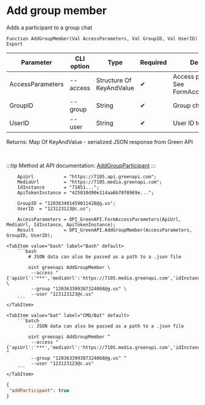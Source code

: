 ﻿---
sidebar_position: 4
description: Add group member and other functions to work with Green API in the Open Integration Package, a free open-source integration library for 1C:Enterprise 8, OneScript and CLI
keywords: [1C, 1С, 1С:Enterprise, 1С:Enterprise 8.3, API, Integration, Services, Exchange, OneScript, CLI, Green API]
---


# Add group member
 Adds a participant to a group chat



`Function AddGroupMember(Val AccessParameters, Val GroupID, Val UserID) Export`

  | Parameter | CLI option | Type | Required | Description |
  |-|-|-|-|-|
  | AccessParameters | --access | Structure Of KeyAndValue | &#x2714; | Access parameters. See FormAccessParameters |
  | GroupID | --group | String | &#x2714; | Group chat identifier |
  | UserID | --user | String | &#x2714; | User ID to add |

  
  Returns:  Map Of KeyAndValue - serialized JSON response from Green API

<br/>

:::tip
Method at API documentation: [AddGroupParticipant](https://green-api.com/docs/api/groups/AddGroupParticipant/)
:::
<br/>



```bsl title="1C:Enterprise/OneScript code example"
    ApiUrl           = "https://7105.api.greenapi.com";
    MediaUrl         = "https://7105.media.greenapi.com";
    IdInstance       = "71051...";
    ApiTokenInstance = "425010d90e114aa6b78f0969e...";

    GroupID = "120363401459011428@g.us";
    UserID  = "123123123@c.us";

    AccessParameters = OPI_GreenAPI.FormAccessParameters(ApiUrl, MediaUrl, IdInstance, ApiTokenInstance);
    Result           = OPI_GreenAPI.AddGroupMember(AccessParameters, GroupID, UserID);
```
 

 <Tabs>
  
    <TabItem value="bash" label="Bash" default>
        ```bash
            # JSON data can also be passed as a path to a .json file
            
            oint greenapi AddGroupMember \
             --access "{'apiUrl':'***','mediaUrl':'https://7105.media.greenapi.com','idInstance':'7105187566','apiTokenInstance':'***'}" \
             --group "120363399387324068@g.us" \
             --user "123123123@c.us"
        ```
    </TabItem>
  
    <TabItem value="bat" label="CMD/Bat" default>
        ```batch
            :: JSON data can also be passed as a path to a .json file
            
            oint greenapi AddGroupMember ^
             --access "{'apiUrl':'***','mediaUrl':'https://7105.media.greenapi.com','idInstance':'7105187566','apiTokenInstance':'***'}" ^
             --group "120363399387324068@g.us" ^
             --user "123123123@c.us"
        ```
    </TabItem>
</Tabs>


```json title="Result"
{
 "addParticipant": true
}
```
